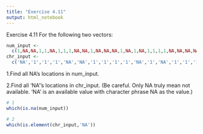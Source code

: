 ---
title: "Exercise 4.11"
output: html_notebook
---

Exercise 4.11 For the following two vectors:


```{r}
num_input <- 
  c(1,NA,NA,1,1,NA,1,1,1,NA,NA,1,NA,NA,NA,1,NA,1,NA,1,1,1,1,NA,NA,NA,NA,NA,NA,1)
chr_input <- 
  c('NA','1','1','1','NA','NA','1','1','1','1','NA','1','NA','1','1','1','NA','NA','NA','1','NA','NA','NA','NA','NA','1','1','NA','NA','NA')
```

1.Find all NA’s locations in num_input.

2.Find all 'NA'’s locations in chr_input. (Be careful. Only NA truly mean not available. 'NA' is an available value with character phrase NA as the value.)

```{r}
# 1
which(is.na(num_input))

# 2
which(is.element(chr_input,'NA'))
```

